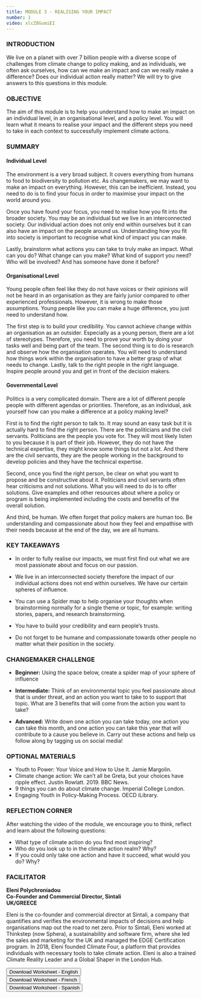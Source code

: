 ```yaml
---
title: MODULE 3 - REALISING YOUR IMPACT
number: 1
video: xlcZ8GumiEI
---
```



### INTRODUCTION

We live on a planet with over 7 billion people with a diverse scope of challenges from climate change to policy making, and as individuals, we often ask ourselves, how can we make an impact and can we really make a difference? Does our individual action really matter? We will try to give answers to this questions in this module.

### OBJECTIVE

The aim of this module is to help you understand how to make an impact on an individual level, in an organisational level, and a policy level. You will learn what it means to realise your impact and the different steps you need to take in each context to successfully implement climate actions.

### SUMMARY

#### Individual Level

The environment is a very broad subject. It covers everything from humans to food to biodiversity to pollution etc. As changemakers, we may want to make an impact on everything. However, this can be inefficient. Instead, you need to do is to find your focus in order to maximise your impact on the world around you.

Once you have found your focus, you need to realise how you fit into the broader society. You may be an individual but we live in an interconnected society. Our individual action does not only end within ourselves but it can also have an impact on the people around us. Understanding how you fit into society is important to recognise what kind of impact you can make.

Lastly, brainstorm what actions you can take to truly make an impact. What can you do? What change can you make? What kind of support you need? Who will be involved? And has someone have done it before?

#### Organisational Level

Young people often feel like they do not have voices or their opinions will not be heard in an organisation as they are fairly junior compared to other experienced professionals. However, it is wrong to make those assumptions. Young people like you can make a huge difference, you just need to understand how.

The first step is to build your credibility. You cannot achieve change within an organisation as an outsider. Especially as a young person, there are a lot of stereotypes. Therefore, you need to prove your worth by doing your tasks well and being part of the team. The second thing is to do is research and observe how the organisation operates. You will need to understand how things work within the organisation to have a better grasp of what needs to change. Lastly, talk to the right people in the right language. Inspire people around you and get in front of the decision makers.

#### Governmental Level

Politics is a very complicated domain. There are a lot of different people people with different agendas or priorities. Therefore, as an individual, ask yourself how can you make a difference at a policy making level? 

First is to find the right person to talk to. It may sound an easy task but it is actually hard to find the right person. There are the politicians and the civil servants. Politicians are the people you vote for. They will most likely listen to you because it is part of their job. However, they do not have the technical expertise, they might know some things but not a lot. And there are the civil servants, they are the people working in the background to develop policies and they have the technical expertise. 

Second, once you find the right person, be clear on what you want to propose and be constructive about it. Politicians and civil servants often hear criticisms and not solutions. What you will need to do is to offer solutions. Give examples and other resources about where a policy or program is being implemented including the costs and benefits of the overall solution.

And third, be human. We often forget that policy makers are human too. Be understanding and compassionate about how they feel and empathise with their needs because at the end of the day, we are all humans.

### KEY TAKEAWAYS

- In order to fully realise our impacts, we must first find out what we are most passionate about and focus on our passion.

- We live in an interconnected society therefore the impact of our individual actions does not end within ourselves. We have our certain spheres of influence. 

- You can use a Spider map to help organise your thoughts when brainstorming normally for a single theme or topic, for example: writing stories, papers, and research brainstorming.

- You have to build your credibility and earn people’s trusts.

- Do not forget to be humane and compassionate towards other people no matter what their position in the society.

### CHANGEMAKER CHALLENGE

- **Beginner:** Using the space below, create a spider map of your sphere of influence

- **Intermediate:** Think of an environmental topic you feel passionate about that is under threat, and an action you want to take to to support that topic. What are 3 benefits that will come from the action you want to take?

- **Advanced:** Write down one action you can take today, one action you can take this month, and one action you can take this year that will contribute to a cause you believe in. Carry out these actions and help us follow along by tagging us on social media!

### OPTIONAL MATERIALS

- Youth to Power:  Your Voice and How  to Use It.  Jamie
Margolin.
- Climate change action: We can’t all be Greta, but your choices have ripple effect. Justin Rowlatt. 2019. BBC News.
- 9 things you can do about climate change. Imperial College London.
- Engaging Youth in Policy-Making Process. OECD iLibrary.

### REFLECTION CORNER

After watching the video of the module, we encourage you to think, reflect and learn about the following questions:
- What type of climate action do you find most inspiring?
- Who do you look up to in the climate action realm? Why?
- If you could only take one action and have it succeed, what would you do? Why?

### FACILITATOR

**Eleni Polychroniadou** <br>
**Co-Founder and Commercial Director, Sintali** <br>
**UK/GREECE**

Eleni is the co-founder and commercial director at Sintali, a company that quantifies and verifies the environmental impacts of decisions and help organisations map out the road to net zero. Prior to Sintali, Eleni worked at Thinkstep (now Sphera), a sustainability and software firm, where she led the sales and marketing for the UK and managed the EDGE Certification program. In 2018, Eleni founded Climate Four, a platform that provides individuals with necessary tools to take climate action. Eleni is also a trained Climate Reality Leader and a Global Shaper in the London Hub.

<button onclick="location.href='http://www.example.com'" type="button">
         Download Worksheet - English</button> <br>
<button onclick="location.href='http://www.example.com'" type="button">
         Download Worksheet - French</button> <br>
<button onclick="location.href='http://www.example.com'" type="button">
         Download Worksheet - Spanish </button>